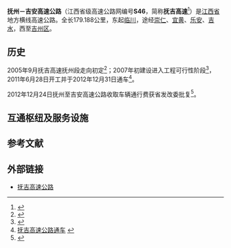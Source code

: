 {{中国高速公路信息框
| 省名 = 江西省
| 编号 = '''S46'''
| 自定头部 =[[File:Jiangxi_Expwy_S46_sign_with_name.webp|100px]]
| 名称 = 抚州－吉安高速公路
| 地圖 = 
| 路線簡稱 = 抚吉
| 始建日期 = 
| 最近通車日期 = 
| 已通车里程 = 179.188
| 规划总里程 = 179.188
| 起點 = [[抚州市|抚州市]][[临川区|临川区]]
| 終點 = 吉安市[[吉州区|吉州区]]
| 车道数 = 双向四车道<ref>{{Cite web |url=http://jxfzb.jxnews.com.cn/system/2011/05/21/011667896.shtml |title=四县将结束无高速历史 |access-date=2013-11-25 |archive-date=2020-09-22 |archive-url=https://web.archive.org/web/20200922002419/http://jxfzb.jxnews.com.cn/system/2011/05/21/011667896.shtml |dead-url=no }}</ref>
| 出口處數 = 9
| 服务区数 = 3
}}
'''抚州－吉安高速公路'''（江西省级高速公路网编号'''S46'''，简称'''抚吉高速'''<ref>{{Cite web |url=http://www.jxjt.gov.cn/zt16/index.htm |title=江西省高速公路网命名和编号实施工作专题 |access-date=2013-11-25 |archive-url=https://web.archive.org/web/20110722152312/http://www.jxjt.gov.cn/zt16/index.htm |archive-date=2011-07-22 |dead-url=yes }}</ref>）是[[江西省|江西省]]地方横线高速公路。全长179.188公里，东起[[临川|临川]]，途经[[崇仁|崇仁]]、[[宜黄|宜黄]]、[[乐安|乐安]]、[[吉水|吉水]]，西至[[吉州区|吉州区]]。

== 历史 ==
2005年9月抚吉高速抚州段走向初定<ref>{{Cite web |url=http://jiangxi.jxnews.com.cn/system/2005/09/23/002141693.shtml |title=抚吉高速初定线路 |access-date=2013-11-25 |archive-date=2020-09-22 |archive-url=https://web.archive.org/web/20200922002425/http://jiangxi.jxnews.com.cn/system/2005/09/23/002141693.shtml |dead-url=no }}</ref>；2007年初建设进入工程可行性阶段<ref>{{Cite web |url=http://jiangxi.jxnews.com.cn/system/2007/01/08/002407265.shtml |title=江西今年要建“抚吉高速” |access-date=2013-11-25 |archive-date=2020-09-22 |archive-url=https://web.archive.org/web/20200922002429/http://jiangxi.jxnews.com.cn/system/2007/01/08/002407265.shtml |dead-url=no }}</ref>，2011年6月28日开工并于2012年12月31日通车<ref>[http://www.jxyongfeng.gov.cn/news/ZWDT/LDHD/2013/1/13141058328233.html 抚吉高速公路通车] {{webarchive|url=https://web.archive.org/web/20131202235049/http://www.jxyongfeng.gov.cn/news/ZWDT/LDHD/2013/1/13141058328233.html |date=2013-12-02 }}</ref>。

2012年12月24日抚州至吉安高速公路收取车辆通行费获省发改委批复<ref>{{Cite web |url=http://www.jxdpc.gov.cn/departmentsite/sfc/xzsp/fxzxk/xzsysf/jtys/201212/t20121224_90338.htm |title=江西省发展改革委 江西省交通运输厅关于核定抚州至吉安高速公路收取车辆通行费的复函 |access-date=2013-11-25 |archive-url=https://web.archive.org/web/20131206052843/http://www.jxdpc.gov.cn/departmentsite/sfc/xzsp/fxzxk/xzsysf/jtys/201212/t20121224_90338.htm |archive-date=2013-12-06 |dead-url=yes }}</ref>。

== 互通枢纽及服务设施 ==
{{Start expwy exit box|place=1}}
{{Expwy exit item|place=[[抚州市|抚州市]]<br />[[临川区|临川区]]|place rows=2|type=H|name=抚州南枢纽互通|dist start=3.138|highway connection={{China Expwy Name|G70}}（原[[温沙高速公路|温沙高速公路]]部分）|comment=}}
{{Expwy exit item|type=E|name=临川南|dist start=10.688|road connection=}}
{{Expwy exit item|place=抚州市<br />[[崇仁县|崇仁县]]|place rows=2|type=S|name=崇仁服务区|dist start=|road connection=}}
{{Expwy exit item|type=E|name=崇仁|dist start=22.881|road connection={{中国省道名|208|P=江西}}}}
{{Expwy exit item|place=抚州市<br />[[宜黄县|宜黄县]]|place rows=1|type=E|name=宜黄|dist start=43.168|road connection={{中国省道名|208|P=江西}}|comment=}}
{{Expwy exit item|place=抚州市<br />崇仁县|place rows=2|type=E|name=相山|dist start=60.650|road connection={{中国县道名|913}}}}
{{Expwy exit item|type=S|name=相山服务区|road connection=}}
{{Expwy exit item|place=抚州市<br />[[乐安县|乐安县]]|place rows=2|type=E|name=乐安|dist start=86.120|road connection={{中国省道名|222|P=江西}}}}
{{Expwy exit item|type=E|name=流坑|dist start=97.710|road connection=}}
{{Expwy exit item|place=[[吉安市|吉安市]]<br />[[永丰县|永丰县]]|place rows=2|type=E|name=永丰|dist start=132.015|road connection={{中国县道名|791}}{{中国省道名|223|P=江西}}}}
{{Expwy exit item|type=S|name=永丰服务区|road connection=}}
{{Expwy exit item|place=吉安市<br />[[吉水县|吉水县]]|place rows=2|type=E|name=乌江|dist start=147.585|road connection={{中国省道名|318|P=江西}}}}
{{Expwy exit item|type=E|name=吉水南|dist start=166.745 km|road connection={{中国国道名|105}}}}
{{Expwy exit item|place=吉安市<br />[[吉州区|吉州区]]|place rows=1|type=H|name=吉安北枢纽|dist start=182.326|road connection={{China Expwy Name|S69|P=Jiangxi}}（原[[昌泰高速公路|昌泰高速公路]]部分）}}
{{End expwy exit box|place=1}}

== 参考文献 ==
{{Reflist|colwidth=30em}}

== 外部链接 ==
* [http://fjgs.jxjtzx.com/WebUI/ 抚吉高速公路] {{Wayback|url=http://fjgs.jxjtzx.com/WebUI/ |date=20131202224445 }}

{{江西省高速公路}}